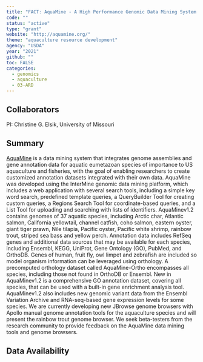 ```yaml
---
title: "FACT: AquaMine - A High Performance Genomic Data Mining System for Species of Importance to US Aquaculture"
code: ""
status: "active"
type: "grant"
website: "http://aquamine.org/"
theme: "aquaculture resource development"
agency: "USDA"
year: "2021"
github: ""
toc: FALSE
categories:
  - genomics
  - aquaculture
  - 03-ARD
---
```


## Collaborators

PI: Christine G. Elsik, University of Missouri

## Summary

[AquaMine](http://aquamine.org/) is a data mining system that integrates genome assemblies and gene annotation data for aquatic eumetazoan species of importance to US aquaculture and fisheries, with the goal of enabling researchers to create customized annotation datasets integrated with their own data. AquaMine was developed using the InterMine genomic data mining platform, which includes a web application with several search tools, including a simple key word search, predefined template queries, a QueryBuilder Tool for creating custom queries, a Regions Search Tool for coordinate-based queries, and a List Tool for uploading and searching with lists of identifiers. AquaMinev1.2 contains genomes of 37 aquatic species, including Arctic char, Atlantic salmon, California yellowtail, channel catfish, coho salmon, eastern oyster, giant tiger prawn, Nile tilapia, Pacific oyster, Pacific white shrimp, rainbow trout, striped sea bass and yellow perch. Annotation data includes RefSeq genes and additional data sources that may be available for each species, including Ensembl, KEGG, UniProt, Gene Ontology (GO), PubMed, and OrthoDB. Genes of human, fruit fly, owl limpet and zebrafish are included so model organism information can be leveraged using orthology. A precomputed orthology dataset called AquaMine-Ortho encompasses all species, including those not found in OrthoDB or Ensembl. New in AquaMinev1.2 is a comprehensive GO annotation dataset, covering all species, that can be used with a built-in gene enrichment analysis tool. AquaMinev1.2 also includes new genomic variant data from the Ensembl Variation Archive and RNA-seq-based gene expression levels for some species. We are currently developing new JBrowse genome browsers with Apollo manual genome annotation tools for the aquaculture species and will present the rainbow trout genome browser. We seek beta-testers from the research community to provide feedback on the AquaMine data mining tools and genome browsers.

## Data Availability
